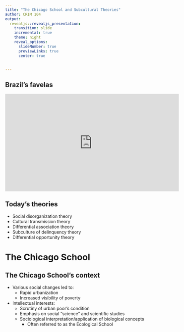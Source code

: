 ```yaml
---
title: "The Chicago School and Subcultural Theories"
author: CRIM 104
output: 
  revealjs::revealjs_presentation:
    transition: slide
    incremental: true
    theme: night
    reveal_options:
      slideNumber: true
      previewLinks: true
      center: true
      

---
```

## Brazil's favelas
<section>
<iframe width="560" height="315" src="https://www.youtube.com/embed/HKleR1wr3cs" frameborder="0" allow="accelerometer; autoplay; encrypted-media; gyroscope; picture-in-picture" allowfullscreen></iframe>
</section>

## Today's theories
- Social disorganization theory
- Cultural transmission theory
- Differential association theory
- Subculture of delinquency theory
- Differential opportunity theory

# The Chicago School

## The Chicago School's context
- Various social changes led to:
    - Rapid urbanization 
    - Increased visibility of poverty
- Intellectual interests:
    - Scrutiny of urban poor’s condition
    - Emphasis on social “science” and scientific studies
    - Sociological interpretation/application of biological concepts
        - Often referred to as the Ecological School




